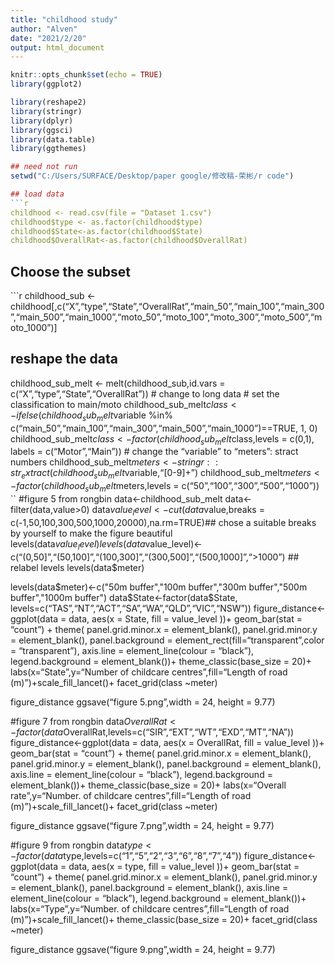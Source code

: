 ---
title: "childhood study"
author: "Alven"
date: "2021/2/20"
output: html_document
---

```{r setup, include=FALSE}
knitr::opts_chunk$set(echo = TRUE)
library(ggplot2)

library(reshape2)
library(stringr)
library(dplyr)
library(ggsci)
library(data.table)
library(ggthemes)
```

```{r}
## need not run
setwd("C:/Users/SURFACE/Desktop/paper google/修改稿-荣彬/r code")

## load data
```{r}
childhood <- read.csv(file = "Dataset 1.csv")
childhood$type <- as.factor(childhood$type)
childhood$State<-as.factor(childhood$State)
childhood$OverallRat<-as.factor(childhood$OverallRat)
```

## Choose the subset
```{r}
childhood_sub <- childhood[,c("X","type","State","OverallRat","main_50","main_100","main_300","main_500","main_1000","moto_50","moto_100","moto_300","moto_500","moto_1000")]


## reshape the data


childhood_sub_melt <- melt(childhood_sub,id.vars = c("X","type","State","OverallRat")) # change to long data
# set the classification to main/moto
childhood_sub_melt$class <- ifelse(childhood_sub_melt$variable %in% c("main_50","main_100","main_300","main_500","main_1000")==TRUE, 1, 0)
childhood_sub_melt$class <- factor(childhood_sub_melt$class,levels = c(0,1), labels = c("Motor","Main"))
# change the "variable" to "meters": stract numbers 
childhood_sub_melt$meters <- stringr::str_extract(childhood_sub_melt$variable,"[0-9]+")
childhood_sub_melt$meters <- factor(childhood_sub_melt$meters,levels = c("50","100","300","500","1000"))
``
#figure 5 from rongbin
data<-childhood_sub_melt
data<-filter(data,value>0)
data$value_level<-cut(data$value,breaks = c(-1,50,100,300,500,1000,20000),na.rm=TRUE)## chose a suitable breaks by yourself to make the figure beautiful
levels(data$value_level)
levels(data$value_level)<-c("(0,50]","(50,100]","(100,300]","(300,500]","(500,1000]",">1000")  ## relabel levels
levels(data$meter) 

levels(data$meter)<-c("50m buffer","100m buffer","300m buffer","500m buffer","1000m buffer")
data$State<-factor(data$State, levels=c("TAS","NT","ACT","SA","WA","QLD","VIC","NSW"))
figure_distance<-ggplot(data = data, 
       aes(x = State, fill = value_level ))+
        geom_bar(stat = "count") +
  theme(
    panel.grid.minor.x = element_blank(),
    panel.grid.minor.y = element_blank(),
    panel.background = element_rect(fill="transparent",color = "transparent"),
    axis.line = element_line(colour = "black"),
    legend.background = element_blank())+ 
  theme_classic(base_size = 20)+
  labs(x="State",y="Number of childcare centres ",fill="Length of road (m)")+scale_fill_lancet()+
   facet_grid(class ~meter)


figure_distance
ggsave("figure 5.png",width = 24, height = 9.77)


#figure 7 from rongbin
data$OverallRat<-factor(data$OverallRat,levels=c("SIR","EXT","WT","EXD","MT","NA"))
figure_distance<-ggplot(data = data, 
       aes(x = OverallRat, fill = value_level ))+
        geom_bar(stat = "count") +
  theme(
    panel.grid.minor.x = element_blank(),
    panel.grid.minor.y = element_blank(),
    panel.background = element_blank(),
    axis.line = element_line(colour = "black"),
    legend.background = element_blank())+
  theme_classic(base_size = 20)+
  labs(x="Overall rate",y="Number. of childcare centres ",fill="Length of road (m)")+scale_fill_lancet()+
   facet_grid(class ~meter)

figure_distance
ggsave("figure 7.png",width = 24, height = 9.77)



#figure 9 from rongbin
data$type<-factor(data$type,levels=c("1","5","2","3","6","8","7","4"))
figure_distance<-ggplot(data = data, 
       aes(x = type, fill = value_level ))+
        geom_bar(stat = "count") +
  theme(
    panel.grid.minor.x = element_blank(),
    panel.grid.minor.y = element_blank(),
    panel.background = element_blank(),
    axis.line = element_line(colour = "black"),
    legend.background = element_blank())+ labs(x="Type",y="Number. of childcare centres ",fill="Length of road (m)")+scale_fill_lancet()+
  theme_classic(base_size = 20)+
   facet_grid(class ~meter)

figure_distance
ggsave("figure 9.png",width = 24, height = 9.77)




